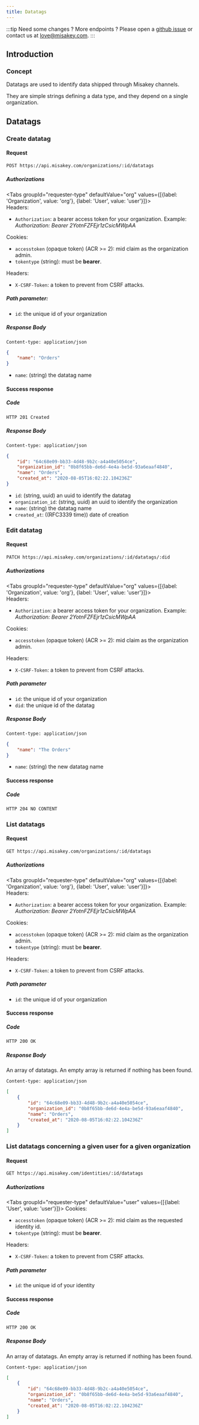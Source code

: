 ```yaml
---
title: Datatags
---
```



:::tip
Need some changes ? More endpoints ? Please open a [github issue](https://github.com/misakey/backend) or contact us at [love@misakey.com](mailto:love@misakey.com).
:::

## Introduction

### Concept

Datatags are used to identify data shipped through Misakey channels.

They are simple strings defining a data type, and they depend on a single organization.

## Datatags

### Create datatag

#### Request

```html
POST https://api.misakey.com/organizations/:id/datatags
```

##### Authorizations
<Tabs groupId="requester-type" defaultValue="org" values={[{label: 'Organization', value: 'org'}, {label: 'User', value: 'user'}]}>
  <TabItem value="org">    
    Headers:<ul>
      <li><code>Authorization</code>: a bearer access token for your organization. Example: <i>Authorization: Bearer 2YotnFZFEjr1zCsicMWpAA</i></li>
    </ul>
  </TabItem>
  <TabItem value="user">
    Cookies:<ul>
      <li><code>accesstoken</code> (opaque token) (ACR >= 2): mid claim as the organization admin.</li>
      <li><code>tokentype</code> (string): must be <b>bearer</b>.</li>
    </ul>
    Headers:<ul>
      <li><code>X-CSRF-Token</code>: a token to prevent from CSRF attacks.</li>
    </ul>
  </TabItem>
</Tabs>

##### Path parameter:
- `id`: the unique id of your organization

##### Response Body
`Content-type: application/json`
```json
{
    "name": "Orders"
}
```

- `name`: (string) the datatag name

#### Success response

##### Code
```bash
HTTP 201 Created
```

##### Response Body
`Content-type: application/json`
```json
{
    "id": "64c68e09-bb33-4d48-9b2c-a4a40e5054ce",
    "organization_id": "0b8f65bb-de6d-4e4a-be5d-93a6eaaf4840",
    "name": "Orders",
    "created_at": "2020-08-05T16:02:22.104236Z"
}
```

- `id`: (string, uuid) an uuid to identify the datatag
- `organization_id`: (string, uuid) an uuid to identify the organization
- `name`: (string) the datatag name
- `created_at`: ((RFC3339 time)) date of creation

### Edit datatag

#### Request

```bash
PATCH https://api.misakey.com/organizations/:id/datatags/:did
```

##### Authorizations
<Tabs groupId="requester-type" defaultValue="org" values={[{label: 'Organization', value: 'org'}, {label: 'User', value: 'user'}]}>
  <TabItem value="org">    
    Headers:<ul>
      <li><code>Authorization</code>: a bearer access token for your organization. Example: <i>Authorization: Bearer 2YotnFZFEjr1zCsicMWpAA</i></li>
    </ul>
  </TabItem>
  <TabItem value="user">
    Cookies:<ul>
      <li><code>accesstoken</code> (opaque token) (ACR >= 2): mid claim as the organization admin.</li>
    </ul>
    Headers:<ul>
      <li><code>X-CSRF-Token</code>: a token to prevent from CSRF attacks.</li>
    </ul>
  </TabItem>
</Tabs>

##### Path parameter
- `id`: the unique id of your organization
- `did`: the unique id of the datatag

##### Response Body
`Content-type: application/json`
```json
{
    "name": "The Orders"
}
```

- `name`: (string) the new datatag name

#### Success response

##### Code
```bash
HTTP 204 NO CONTENT
```

### List datatags

#### Request

```bash
GET https://api.misakey.com/organizations/:id/datatags
```

##### Authorizations
<Tabs groupId="requester-type" defaultValue="org" values={[{label: 'Organization', value: 'org'}, {label: 'User', value: 'user'}]}>
  <TabItem value="org">    
    Headers:<ul>
      <li><code>Authorization</code>: a bearer access token for your organization. Example: <i>Authorization: Bearer 2YotnFZFEjr1zCsicMWpAA</i></li>
    </ul>
  </TabItem>
  <TabItem value="user">
    Cookies:<ul>
      <li><code>accesstoken</code> (opaque token) (ACR >= 2): mid claim as the organization admin.</li>
      <li><code>tokentype</code> (string): must be <b>bearer</b>.</li>
    </ul>
    Headers:<ul>
      <li><code>X-CSRF-Token</code>: a token to prevent from CSRF attacks.</li>
    </ul>
  </TabItem>
</Tabs>

##### Path parameter
- `id`: the unique id of your organization

#### Success response

##### Code
```bash
HTTP 200 OK
```

##### Response Body
An array of datatags. An empty array is returned if nothing has been found.

`Content-type: application/json`
```json
[
    {
        "id": "64c68e09-bb33-4d48-9b2c-a4a40e5054ce",
        "organization_id": "0b8f65bb-de6d-4e4a-be5d-93a6eaaf4840",
        "name": "Orders",
        "created_at": "2020-08-05T16:02:22.104236Z"
    }
]
```

### List datatags concerning a given user for a given organization

#### Request

```bash
GET https://api.misakey.com/identities/:id/datatags
```

##### Authorizations
<Tabs groupId="requester-type" defaultValue="user" values={[{label: 'User', value: 'user'}]}>
  <TabItem value="user">
    Cookies:<ul>
      <li><code>accesstoken</code> (opaque token) (ACR >= 2): mid claim as the requested identity id.</li>
      <li><code>tokentype</code> (string): must be <b>bearer</b>.</li>
    </ul>
    Headers:<ul>
      <li><code>X-CSRF-Token</code>: a token to prevent from CSRF attacks.</li>
    </ul>
  </TabItem>
</Tabs>

##### Path parameter
- `id`: the unique id of your identity

#### Success response

##### Code
```bash
HTTP 200 OK
```

##### Response Body
An array of datatags. An empty array is returned if nothing has been found.

`Content-type: application/json`
```json
[
    {
        "id": "64c68e09-bb33-4d48-9b2c-a4a40e5054ce",
        "organization_id": "0b8f65bb-de6d-4e4a-be5d-93a6eaaf4840",
        "name": "Orders",
        "created_at": "2020-08-05T16:02:22.104236Z"
    }
]
```
